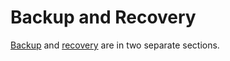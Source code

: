﻿# Backup and Recovery
<!-- SPDX-License-Identifier: CC-BY-4.0 -->

[Backup](backup.md) and [recovery](recovery.md) are in two separate sections.

